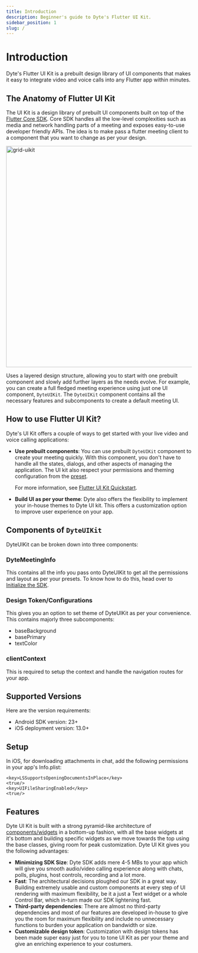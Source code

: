 ```yaml
---
title: Introduction
description: Beginner's guide to Dyte's Flutter UI Kit.
sidebar_position: 1
slug: /
---
```


# Introduction

Dyte's Flutter UI Kit is a prebuilt design library of UI components that makes it easy to integrate video and voice calls into any Flutter app within minutes.

## The Anatomy of Flutter UI Kit

The UI Kit is a design library of prebuilt UI components built on top of the [Flutter Core SDK](/flutter-core). Core SDK handles all the low-level complexities such as media and network handling parts of a meeting and exposes easy-to-use developer friendly APIs. The idea is to make pass a flutter meeting client to a component that you want to change as per your design.

<img
  src="/static/ui-kit/1.x.x/atomic-design.svg"
  width="800"
  height="600"
  alt="grid-uikit"
  className="comps-uikit"
/>

Uses a layered design structure, allowing you to start with one prebuilt component and slowly add further layers as the needs evolve. For example, you can create a full fledged meeting experience using just one UI component, `DyteUIKit`. The `DyteUIKit` component contains all the necessary features and subcomponents to create a default meeting UI.

## How to use Flutter UI Kit?

Dyte's UI Kit offers a couple of ways to get started with your live video and voice calling applications:

- **Use prebuilt components**: You can use prebuilt `DyteUIKit` component to create your meeting quickly. With this component, you don't have to handle all the states, dialogs, and other aspects of managing the application. The UI kit also respect your permissions and theming configuration from the [preset](/guides/capabilities/presets).

  For more information, see [Flutter UI Kit Quickstart](/flutter/quickstart).

- **Build UI as per your theme**: Dyte also offers the flexibility to implement your in-house themes to Dyte UI kit. This offers a customization option to improve user experience on your app.

## Components of `DyteUIKit`

DyteUIKit can be broken down into three components:

### DyteMeetingInfo

This contains all the info you pass onto DyteUIKit to get all the permissions and layout as per your presets. To know how to do this, head over to [Initialize the SDK](/flutter-core#step-2-initialize-the-sdk).

### Design Token/Configurations

This gives you an option to set theme of DyteUIKit as per your convenience. This contains majorly three subcomponents:

- baseBackground
- basePrimary
- textColor

### clientContext

This is required to setup the context and handle the navigation routes for your app.

## Supported Versions

Here are the version requirements:

- Android SDK version: 23+
- iOS deployment version: 13.0+

## Setup

In iOS, for downloading attachments in chat, add the following permissions in your app's Info.plist:

```
<key>LSSupportsOpeningDocumentsInPlace</key>
<true/>
<key>UIFileSharingEnabled</key>
<true/>
```

## Features

Dyte UI Kit is built with a strong pyramid-like architecture of [components/widgets](https://docs.flutter.dev/ui/widgets-intro) in a bottom-up fashion, with all the base widgets at it's bottom and building specific widgets as we move towards the top using the base classes, giving room for peak customization.
Dyte UI Kit gives you the following advantages:

- **Minimizing SDK Size**: Dyte SDK adds mere 4-5 MBs to your app which will give you smooth audio/video calling experience along with chats, polls, plugins, host controls, recording and a lot more.
- **Fast**: The architectural decisions ploughed our SDK in a great way. Building extremely usable and custom components at every step of UI rendering with maximum flexibility, be it a just a Text widget or a whole Control Bar, which in-turn made our SDK lightening fast.
- **Third-party dependencies**: There are almost no third-party dependencies and most of our features are developed in-house to give you the room for maximum flexibility and include no unnecessary functions to burden your application on bandwidth or size.
- **Customizable design token**: Customization with design tokens has been made super easy just for you to tone UI Kit as per your theme and give an enriching experience to your costumers.
